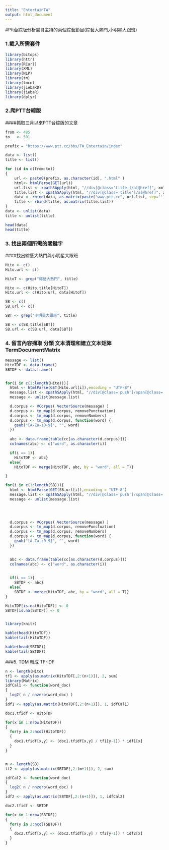 ```yaml
---
title: "EntertainTW"
output: html_document
---
```

#Ptt台綜版分析憲哥主持的兩個綜藝節目(綜藝大熱門,小明星大跟班)

### 1.載入所需套件
```r
library(bitops)
library(httr)
library(RCurl)
library(XML)
library(NLP)
library(tm)
library(tmcn)
library(jiebaRD)
library(jiebaR)
library(dplyr)
```

### 2.爬PTT台綜版
####抓取三月以來PTT台綜版的文章
```r
from <- 485
to   <- 501

prefix = "https://www.ptt.cc/bbs/TW_Entertain/index"

data <- list()
title <- list()

for (id in c(from:to))
{
	url <- paste0(prefix, as.character(id), ".html" )
	html<- htmlParse(GET(url))
	url.list <- xpathSApply(html, "//div[@class='title']/a[@href]", xmlAttrs)
	title.list <- xpathSApply(html, "//div[@class='title']/a[@href]", xmlValue)
	data <- rbind(data, as.matrix(paste("www.ptt.cc", url.list, sep='')))
	title <- rbind(title, as.matrix(title.list))
}
data <- unlist(data)
title <- unlist(title)

head(data)
head(title)

```

### 3. 找出兩個所需的關鍵字
####找出綜藝大熱門與小明星大跟班
```r
Hito <- c()
Hito.url <- c()

HitoT <- grep("綜藝大熱門", title)

Hito <- c(Hito,title[HitoT])
Hito.url <- c(Hito.url, data[HitoT])

SB <- c()
SB.url <- c()

SBT <- grep("小明星大跟班", title)

SB <- c(SB,title[SBT])
SB.url <- c(SB.url, data[SBT])

```

### 4. 留言內容擷取 分類 文本清理和建立文本矩陣 TermDocumentMatrix
```r
message <- list()
HitoTDF <- data.frame()
SBTDF <- data.frame()


for(i in c(1:length(Hito))){
  html <- htmlParse(GET(Hito.url[i]),encoding = "UTF-8")
  message.list <- xpathSApply(html, "//div[@class='push']/span[@class='f3 push-content']", xmlValue)
  message <- unlist(message.list)

  d.corpus <- VCorpus( VectorSource(message) )
  d.corpus <- tm_map(d.corpus, removePunctuation)
  d.corpus <- tm_map(d.corpus, removeNumbers)
  d.corpus <- tm_map(d.corpus, function(word) {
    gsub("[A-Za-z0-9]", "", word)
  })
  
  abc <- data.frame(table(cc[as.character(d.corpus)]))
  colnames(abc) <- c("word", as.character(i))

  if(i == 1){
    HitoTDF <- abc}
  else{
    HitoTDF <- merge(HitoTDF, abc, by = "word", all = T)}

}


```

```r
for(i in c(1:length(SB))){
  html <- htmlParse(GET(SB.url[i]),encoding = "UTF-8")
  message.list <- xpathSApply(html, "//div[@class='push']/span[@class='f3 push-content']", xmlValue)
  message <- unlist(message.list)

  
  

  d.corpus <- VCorpus( VectorSource(message) )
  d.corpus <- tm_map(d.corpus, removePunctuation)
  d.corpus <- tm_map(d.corpus, removeNumbers)
  d.corpus <- tm_map(d.corpus, function(word) {
    gsub("[A-Za-z0-9]", "", word)
  })
  

  abc <- data.frame(table(cc[as.character(d.corpus)]))
  colnames(abc) <- c("word", as.character(i))
  

  if(i == 1){
    SBTDF <- abc}
  else{
    SBTDF <- merge(HitoTDF, abc, by = "word", all = T)}
}
```

```r
HitoTDF[is.na(HitoTDF)] <- 0
SBTDF[is.na(SBTDF)] <- 0


library(knitr)

```

```r
kable(head(HitoTDF))
kable(tail(HitoTDF))
```

```r
kable(head(SBTDF))
kable(tail(SBTDF))
```

###5. TDM 轉成 TF-IDF

```r
n <- length(Hito)
tf1 <- apply(as.matrix(HitoTDF[,2:(n+1)]), 2, sum)
library(Matrix)
idfCal1 <- function(word_doc)
{ 
  log2( n / nnzero(word_doc) ) 
}
idf1 <- apply(as.matrix(HitoTDF[,2:(n+1)]), 1, idfCal1)

doc1.tfidf <- HitoTDF

for(x in 1:nrow(HitoTDF))
{
  for(y in 2:ncol(HitoTDF))
  {
    doc1.tfidf[x,y] <- (doc1.tfidf[x,y] / tf1[y-1]) * idf1[x]
  }
}



```

```r
m <- length(SB)
tf2 <- apply(as.matrix(SBTDF[,2:(m+1)]), 2, sum)

idfCal2 <- function(word_doc)
{ 
  log2( n / nnzero(word_doc) ) 
}
idf2 <- apply(as.matrix(SBTDF[,2:(n+1)]), 1, idfCal2)

doc2.tfidf <- SBTDF

for(x in 1:nrow(SBTDF))
{
  for(y in 2:ncol(SBTDF))
  {
    doc2.tfidf[x,y] <- (doc2.tfidf[x,y] / tf2[y-1]) * idf2[x]
  }
}
```

```r

```

```r

```

```r

```

```r

```

```r

```

```r

```

```r

```

```r

```

```r

```

```r

```


